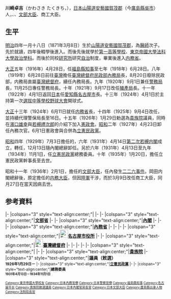 {{Multiple issues|
{{Primarysources|time=2019-12-15T18:54:45+00:00}}
{{Refimprove|time=2019-12-15T18:54:45+00:00}}
}}
{{Infobox_President
| original_name  = 川崎 卓吉
| image          = Takukichi kawasaki.jpg
| smallimage     =
| caption        = 
| office         = {{link-ja|商工省|商工省}}
| title          = 商工大臣
| term_start     = 1936年3月9日 
| term_end       = {{box|1936年3月27日}}
| monarch        = [[昭和天皇|昭和天皇]]
| primeminister  = [[廣田弘毅|廣田弘毅]]
| 1blankname     = 商工次官
| 1namedata      = {{link-ja|吉野信次|吉野信次}}
| 2blankname     = 商工政務次官
| 2namedata      = {{link-ja|池田秀雄|池田秀雄 (衆議院議員)}}
| 3blankname     = 商工參與官
| 3namedata      = {{link-ja|寺島權藏|寺島権蔵}}
| predecessor    = [[町田忠治|町田忠治]]
| successor      = {{link-ja|小川鄉太郎|小川郷太郎}}
| office2        = [[文部省|文部省]]
| title2         = [[文部大臣_(日本)|文部大臣]]
| term_start2    = 1936年2月1日
| term_end2      = 1936年3月9日
| monarch2       = [[昭和天皇|昭和天皇]]
| primeminister2 = [[岡田啓介|岡田啓介]]
| 1blankname2    = 文部次官
| 1namedata2     = {{link-ja|三邊長治|三辺長治}}
| 2blankname2    = 文部政務次官
| 2namedata2     = {{link-ja|添田敬一郎|添田敬一郎}}
| 3blankname2    = 文部參與官
| 3namedata2     = {{link-ja|山枡儀重|山枡儀重}}
| predecessor2   = {{link-ja|松田源治|松田源治}}
| successor2     = {{link-ja|潮惠之輔|潮恵之輔}}
| office3        = [[立憲民政黨|立憲民政黨]]
| title3         = 幹事長
| 1blankname3    = 總裁
| 1namedata3     = [[町田忠治|町田忠治]]
| term_start3    = 1935年1月20日
| term_end3      = {{box|1936年3月27日}}	
| predecessor3   = {{link-ja|大麻唯男|大麻唯男}}
| successor3     = [[永井柳太郎|永井柳太郎]]
| title4         = 總務委員
| term_start4    = 1931年4月13日 
| term_end4      = 1934年11月1日	
| 1blankname4    = 總裁
| 1namedata4     = [[若槻禮次郎|若槻禮次郎]]
| office5        = [[日本內閣|內閣]]
| title5         = 書記官長
| term_start5    = 1931年4月14日
| term_end5      = 1931年12月13日
| monarch5       = [[昭和天皇|昭和天皇]]
| primeminister5 = [[若槻禮次郎|若槻禮次郎]]
| predecessor5   = {{link-ja|鈴木富士彌|鈴木富士彌}}
| successor5     = [[森恪|森恪]]
| title6         = {{link-ja|法制局長官|内閣法制局長官}}
| term_start6    = 1929年7月3日
| term_end6      = 1931年4月14日
| monarch6       = [[昭和天皇|昭和天皇]]
| primeminister6 = [[濱口雄幸|濱口雄幸]]
| predecessor6   = {{link-ja|前田米藏|前田米蔵}}
| successor6     = {{link-ja|武內作平|武内作平}}
| office7        = [[貴族院|貴族院]]
| title7         = 議員（敕選）
| monarch7       = [[大正天皇|大正天皇]]→[[昭和天皇|昭和天皇]]
| term_start7    = 1926年1月29日
| term_end7      = {{box|1936年3月27日}}
| 1blankname7    = 議長
| 1namedata7     = [[德川家達|德川家達]]→[[近衛文麿|近衛文麿]]
| 2blankname7    = 副議長
| 2namedata7     = {{link-ja|蜂須賀正韶|蜂須賀正韶}}→[[近衛文麿|近衛文麿]]→[[松平賴壽|松平賴壽]]
| office8        = [[內務省|內務省]]
| title8         = {{link-ja|內務次官|内務次官}}
| term_start8    = 1925年9月4日
| term_end8      = 1927年4月23日
| monarch8       = [[大正天皇|大正天皇]]→[[昭和天皇|昭和天皇]]
| primeminister8 = [[加藤高明|加藤高明]]→[[若槻禮次郎|若槻禮次郎]]→[[田中義一|田中義一]]
| 1blankname8    = [[內務大臣_(日本)|內務大臣]]
| 1namedata8     = [[若槻禮次郎|若槻禮次郎]]→[[濱口雄幸|濱口雄幸]]→鈴木喜三郎
| 2blankname8    = 內務政務次官
| 2namedata8     = {{link-ja|俵孫一|俵孫一}}→{{link-ja|武騰金吉|武藤金吉}}
| 3blankname8    = 內務參與官
| 3namedata8     = {{link-ja|鈴木富士彌|鈴木富士彌}}→{{link-ja|加藤久米四郎|加藤久米四郎}}
| predecessor8   = {{link-ja|湯淺倉平|湯浅倉平}}
| successor8     = {{link-ja|安河內麻吉|安河内麻吉}}
| title9         = {{link-ja|警保局|警保局}}長（代理）
| monarch9       = [[大正天皇|大正天皇]]
| primeminister9 = [[加藤高明|加藤高明]]
| 1blankname9    = 內務大臣
| 1namedata9     = [[若槻禮次郎|若槻禮次郎]]
| 2blankname9    = 內務次官
| 2namedata9     = 自己
| 3blankname9    = 內務政務次官
| 3namedata9     = {{link-ja|片岡直溫|片岡直温}}
| 4blankname9    = 內務參與官
| 4namedata9     = {{link-ja|鈴木富士彌|鈴木富士彌}}
| term_start9    = 1925年9月4日 
| term_end9      = 1925年9月16日
| predecessor9   = 自己
| successor9     = {{link-ja|松村義一|松村義一}}

| title10        = {{link-ja|警保局|警保局}}長
| monarch10      = [[大正天皇|大正天皇]]
| primeminister10= [[加藤高明|加藤高明]]
| 1blankname10   = 內務大臣
| 1namedata10    = [[若槻禮次郎|若槻禮次郎]]
| 2blankname10   = 內務次官
| 2namedata10    = {{link-ja|湯淺倉平|湯浅倉平}}
| 3blankname10   = 內務政務次官
| 3namedata10    = {{link-ja|片岡直溫|片岡直温}}
| 4blankname10   = 內務參與官
| 4namedata10    = {{link-ja|鈴木富士彌|鈴木富士彌}}
| term_start10   = 1924年6月11日  
| term_end10     = 1925年9月4日
| predecessor10  = {{link-ja|藤沼庄平|藤沼庄平}}
| successor10    = 自己（代理）<br /><small>（正任：{{link-ja|松村義一|松村義一}}）
| office11       = [[File:Emblem_of_Nagoya,_Aichi.svg|25px]][[名古屋市役所|名古屋市役所]]
| title11        = 市長
| monarch11      = [[大正天皇|大正天皇]]
| 1blankname11   = [[愛知縣知事|愛知縣知事]]
| 1namedata11    = {{Link-ja|川口彦治|川口彦治}}→[[太田政弘|太田政弘]]
| term_start11   = 1922年4月1日 
| term_end11     = 1924年6月11日 
| predecessor11  = 無<br /><small>（上一相同頭銜：{{Link-ja|大喜多寅之助|大喜多寅之助}}）
| successor11    = 無<br /><small>（下一相同頭銜：{{Link-ja|田阪千助|田阪千助}}）
| office12       = [[File:Seal_of_the_Government-General_of_Taiwan.svg|25px]][[臺灣總督府|臺灣總督府]]
| title12        = [[臺灣總督府殖產局|殖產局]]長
| monarch12      = [[大正天皇|大正天皇]]
| 1blankname12   = [[臺灣總督|總督]]
| 1namedata12    = [[田健治郎|田健治郎]]
| 2blankname12   = [[總務長官|總務長官]]
| 2namedata12    = [[賀來佐賀太郎|賀來佐賀太郎]]
| term_start12   = 1921年9月17日  
| term_end12     = 1922年4月1日
| predecessor12  = [[高田元治郎|高田元治郎]]
| successor12    = [[喜多孝治|喜多孝治]]
| title13        = [[臺灣總督府警察|警務局]]長
| monarch13      = [[大正天皇|大正天皇]]
| 1blankname13   = [[臺灣總督|總督]]
| 1namedata13    = [[田健治郎|田健治郎]]
| 2blankname13   = 總務長官
| 2namedata13    = [[下村宏|下村宏]]→[[賀來佐賀太郎|賀來佐賀太郎]]
| term_start13   = 1920年9月1日
| term_end13     = 1921年9月17日
| predecessor13  = [[富島元治|富島元治]]
| successor13    = [[相賀照鄉|相賀照鄉]]
| title14        = [[臺灣總督府內務局|內務局]]長
| monarch14      = [[大正天皇|大正天皇]]
| 1blankname14   = [[臺灣總督|總督]]
| 1namedata14    = [[明石元二郎|明石元二郎]]→空缺→[[田健治郎|田健治郎]]
| 2blankname14   = 總務長官
| 2namedata14    = [[下村宏|下村宏]]
| term_start14   = 1919年8月20日 
| term_end14     = 1920年11月25日
| predecessor14  = 職位創建<br /><small>（原因：由民政部内務局長改制）</small>
| successor14    = {{link-ja|末松偕一郎|末松偕一郎}}
| title15        = [[臺灣總督府民政部|民政部]]内務局長
| monarch15      = [[大正天皇|大正天皇]]
| 1blankname15   = [[臺灣總督|總督]]
| 1namedata15    = [[明石元二郎|明石元二郎]]
| 2blankname15   = [[民政長官|民政長官]]
| 2namedata15    = [[下村宏|下村宏]]
| term_start15   = 1919年6月28日  
| term_end15     = 1919年8月20日
| predecessor15  = 職位創建<br /><small>（原因：由民政部地方部長改制）</small>
| successor15    = 職位廢止<br /><small>（原因：改制為内務局長）</small>
| office16       = {{Link-ja|福島縣廳|福島県庁}}
| title16        = [[福島縣知事|知事]]
| term_start16   = 1916年4月28日	
| term_end16     = 1918年6月28日
| monarch16      = [[大正天皇|大正天皇]]
| predecessor16  = {{link-ja|堀口助治|堀口助治}}
| successor16    = {{link-ja|宮田光雄|宮田光雄}}
| country        = {{JPN}}
| birth_date     = [[明治|明治]]四年一月十八日<br />{{birth_date|1871|3|8}}
| birth_place    = {{flag|Empire of Japan}}[[山陽道|山陽道]][[安藝國|安藝國]][[賀茂郡|賀茂郡]]{{link-ja|廣村|広村 (広島県)}}<br />（今{{JPN}}[[廣島縣|廣島縣]][[吳市|吳市]]）
| death_date     = {{death_date_and_age|1936|3|27|1871|3|8}}
| death_place    = 
| spouse         = 
| parents        = 
| children       = 
| party          = [[立憲民政黨|立憲民政黨]]（{{link-ja|同和會|同和会}}）
| alma_mater     = [[東京帝國大學|東京帝國大學]]法科大學政治學科
| profession     = [[文官|文官]]
| religion       =
}}
{{japanese|川崎 卓吉|かわさき たくきち|Kawasaki Takukichi}}
'''川崎卓吉'''（かわさき たくきち，{{bd|1871年|3月8日|1936年|3月27日|CatIdx=Kawasaki Takukichi}}），[[日本|日本]][[山陽道|山陽道]][[安藝國|安藝國]][[賀茂郡|賀茂郡]]{{link-ja|廣村|広村 (広島県)}}（今[[廣島縣|廣島縣]][[吳市|吳市]]）人，{{link-ja|內閣法制局長官|内閣法制局長官}}、{{link-ja|內閣書記官長|内閣書記官長}}、[[文部大臣_(日本)|文部大臣]]、商工大臣。

== 生平 ==
[[明治|明治]]四年一月十八日（1871年3月8日）生於[[山陽道|山陽道]][[安藝國|安藝國]][[賀茂郡|賀茂郡]]{{link-ja|廣村|広村 (広島県)}}，為[[醫師|醫師]]次子。先於{{link-ja|廣島縣立廣島國泰寺高等學校|広島県立広島国泰寺高等学校|廣島中學校}}就讀，四年後輟學後進入{{link-ja|千葉縣立千葉中學校及高等學校|千葉県立千葉中学校・高等学校|千葉中學校}}。而後先後就學於[[舊制第一高等學校|第一高等學校]]、[[東京大學大學院法學政治學研究科及法學部|東京帝國大學法科大學]][[政治學系|政治學科]]。而後於同校[[研究所|研究所]]研究[[自治|自治]]制度，畢業後進入[[内務省_(日本)|内務省]]。

[[大正|大正]]五年（1916年）4月28日，任[[福島縣知事|福島縣知事]]至七年（1918年）6月28日。八年（1919年）6月28日前往[[臺灣|臺灣]]擔任[[臺灣總督府民政部|臺灣總督府民政部]][[臺灣總督府內務局|內務局]]長，8月20日廢除民政部，内務局直屬[[臺灣總督府|臺灣總督府]]，續任內務局長。九年（1920年）9月1日兼任[[臺灣總督府警察|警務局]]長，11月25日專任警務局長。十年（1921年）9月17日改任[[臺灣總督府殖產局|殖產局]]長。十一年（1922年）4月1日返回[[日本|日本]]任[[愛知縣|愛知縣]][[名古屋市|名古屋市]]長。十三年（1924年）4月1日於{{link-ja|八事山本球場|JR東海八事球場}}主持第一次[[選拔高等學校棒球大會|選拔中等學校野球大會]]開球式。

[[大正|大正]]十三年（1924年）6月11日就任[[内務省_(日本)|内務省]]{{link-ja|警保局|警保局}}長，十四年（1925年）9月4日改任{{link-ja|內務次官|内務次官}}，並持續代理警保局長至16日。十五年（1926年）1月29日勅選為[[貴族院_(日本)|貴族院]]議員，同時在[[濱口雄幸|濱口雄幸]]與[[若槻禮次郎|若槻禮次郎]]的介紹下加入[[憲政會|憲政會]]。[[昭和|昭和]]二年（1927年）4月23日卸任內務次官。6月1日憲政會與{{link-ja|政友本黨|政友本党}}合併為[[立憲民政黨|立憲民政黨]]。

[[昭和|昭和]]四年（1929年）7月3日擔任{{link-ja|濱口内閣|濱口内閣}}的{{link-ja|內閣法制局長官|内閣法制局長官}}，六年（1931年）4月14日[[第二次若槻内閣|第二次若槻内閣]]成立，轉任{{link-ja|內閣書記官長|内閣書記官長}}，12月13日隨內閣總辭卸任。另於六年（1931年）4月13日至九年（1934年）11月1日，任[[立憲民政黨|立憲民政黨]]總務委員。十年（1935年）1月20日，擔任立憲民政黨幹事長至去世。

昭和十一年（1936年）2月1日，擔任{{link-ja|岡田内閣|岡田内閣}}的[[文部大臣|文部大臣]]，任內發生[[二二六事件|二二六事件]]。岡田内閣總辭後，原定擔任{{link-ja|廣田内閣|廣田内閣}}的[[内務大臣_(日本)|内務大臣]]，但因[[大日本帝國陸軍|陸軍]]干涉，而於3月9日改任商工大臣，同月27日在{{link-ja|親任式|親任式}}當天因病去世。

==参考資料==
{{reflist}}

{{start box}}
{{s-off}}
|-
|colspan="3" style="text-align:center;"|'''{{link-ja|商工省|商工省}}'''
|-
{{s-before|[[町田忠治|町田忠治]]}}
{{s-title|商工大臣<br><small>1936年3月9日－{{box|1936年3月27日}}}}
{{s-after|{{link-ja|小川鄉太郎|小川郷太郎}}}}
|-
|colspan="3" style="text-align:center;"|'''[[文部省|文部省]]'''
|-
{{s-before|{{link-ja|松田源治|松田源治}}}}
{{s-title|[[文部大臣_(日本)|文部大臣]]<br><small>1936年2月1日－1936年3月9日}}
{{s-after|{{link-ja|潮惠之輔|潮恵之輔}}}}
|-
|colspan="3" style="text-align:center;"|'''[[日本內閣|內閣]]'''
|-
{{s-before|{{link-ja|鈴木富士彌|鈴木富士彌}}}}
{{s-title|書記官長<br><small>1931年4月14日－1931年12月13日}}
{{s-after|[[森恪|森恪]]}}
|-
{{s-before|{{link-ja|前田米藏|前田米蔵}}}}
{{s-title|{{link-ja|法制局長官|内閣法制局長官}}<br><small>1929年7月3日－1931年4月14日}}
{{s-after|{{link-ja|武內作平|武内作平}}}}
|-
|colspan="3" style="text-align:center;"|'''[[內務省|內務省]]'''
|-
{{s-before|{{link-ja|湯淺倉平|湯浅倉平}}}}
{{s-title|{{link-ja|內務次官|内務次官}}<br><small>1925年9月4日－1927年4月23日}}
{{s-after|{{link-ja|安河內麻吉|安河内麻吉}}}}
|-
{{s-before|自己}}
{{s-title|{{link-ja|警保局|警保局}}長（代理）<br><small>1925年9月4日－1925年9月16日}}
{{s-after|{{link-ja|松村義一|松村義一}}}}
|-
{{s-before|{{link-ja|藤沼庄平|藤沼庄平}}}}
{{s-title|{{link-ja|警保局|警保局}}長<br><small>1924年6月11日－1925年9月4日}}
{{s-after|自己（代理）<small>（正任：<br>{{link-ja|松村義一|松村義一}}）}}
|-
|colspan="3" style="text-align:center;"|'''[[File:Emblem_of_Nagoya,_Aichi.svg|25px]][[名古屋市役所|名古屋市役所]]'''
|-
{{s-before|無<small>（上一相同頭銜：<br>{{Link-ja|大喜多寅之助|大喜多寅之助}}）}}
{{s-title|市長<br><small>1922年4月1日－1924年6月11日}}
{{s-after|無<small>（下一相同頭銜：<br>{{Link-ja|田阪千助|田阪千助}}）}}
|-
|colspan="3" style="text-align:center;"|'''[[File:Seal_of_the_Government-General_of_Taiwan.svg|25px]][[臺灣總督府|臺灣總督府]]'''
|-
{{s-before|[[高田元治郎|高田元治郎]]}}
{{s-title|[[臺灣總督府殖產局|殖產局]]長<br><small>1921年9月17日－1922年4月1日}}
{{s-after|[[喜多孝治|喜多孝治]]}}
|-
{{s-before|[[富島元治|富島元治]]}}
{{s-title|[[臺灣總督府警察|警務局]]長<br><small>1920年9月1日－1921年9月17日}}
{{s-after|[[相賀照鄉|相賀照鄉]]}}
|-
{{s-before|職位創建<small>（原因：<br>由民政部内務局長改制）</small>}}
{{s-title|[[臺灣總督府內務局|內務局]]長<br><small>1919年8月20日－1920年11月25日}}
{{s-after|{{link-ja|末松偕一郎|末松偕一郎}}}}
|-
{{s-before|職位創建<small>（原因：<br>由民政部地方部長改制）</small>}}
{{s-title|[[臺灣總督府民政部|民政部]]内務局長<br><small>1919年6月28日－1919年8月20日}}
{{s-after|職位廢止<small>（原因：<br>改制為内務局長）</small>}}
|-
|colspan="3" style="text-align:center;"|'''{{Link-ja|福島縣廳|福島県庁}}'''
|-
{{s-before|{{link-ja|堀口助治|堀口助治}}}}
{{s-title|[[福島縣知事|知事]]<br><small>1916年4月28日－1918年6月28日}}
{{s-after|{{link-ja|宮田光雄|宮田光雄}}}}
{{s-par}}
|-
|colspan="3" style="text-align:center;"|'''[[貴族院|貴族院]]'''
|-
|colspan="3" style="text-align:center;"|'''議員（敕選）<br><small>1926年1月29日－{{box|1936年3月27日}}'''
{{s-ppo}}
|-
|colspan="3" style="text-align:center;"|'''[[立憲民政黨|立憲民政黨]]'''
|-
{{s-before|{{link-ja|大麻唯男|大麻唯男}}}}
{{s-title|幹事長<br><small>1935年1月20日－{{box|1936年3月27日}}}}
{{s-after|[[永井柳太郎|永井柳太郎]]}}
|-
|colspan="3" style="text-align:center;"|'''總務委員<br><small>1931年4月13日－1934年11月1日'''
{{end box}}

{{文部科學大臣|1936}}
{{內閣官房長官|1931}}
{{福島縣知事|1916－1918}}

{{DEFAULTSORT:Kawasaki Takukichi}}
[[Category:東京帝國大學校友|Category:東京帝國大學校友]]
[[Category:日本內務官僚|Category:日本內務官僚]]
[[Category:日本警察官僚|Category:日本警察官僚]]
[[Category:福島縣知事|Category:福島縣知事]]
[[Category:名古屋市长|Category:名古屋市长]]
[[Category:貴族院敕選議員|Category:貴族院敕選議員]]
[[Category:日本內閣官房長官|Category:日本內閣官房長官]]
[[Category:日本文部大臣|Category:日本文部大臣]]
[[Category:廣島縣出身人物|Category:廣島縣出身人物]]
[[Category:法制局長官|Category:法制局長官]]
